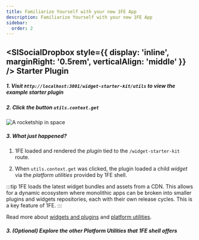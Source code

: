 ```yaml
---
title: Familiarize Yourself with your new 1FE App
description: Familiarize Yourself with your new 1FE App
sidebar:
  order: 2
---
```



## <SlSocialDropbox style={{ display: 'inline', marginRight: '0.5rem', verticalAlign: 'middle' }} /> Starter Plugin

##### 1. Visit `http://localhost:3001/widget-starter-kit/utils` to view the example starter plugin

##### 2. Click the button `utils.context.get`
  ![A rocketship in space](./assets/example-child-widget.png)

##### 3. What just happened?

1. 1FE loaded and rendered the *plugin* tied to the `/widget-starter-kit` route.

2. When `utils.context.get` was clicked, the plugin loaded a child *widget* via the *platform utilities* provided by 1FE shell.

:::tip
1FE loads the latest widget bundles and assets from a CDN. This allows for a dynamic ecosystem where monolithic apps can be broken into smaller plugins and widgets repositories, each with their own release cycles. This is a key feature of 1FE.
:::

Read more about [widgets and plugins](../../main-concepts/widgets) and [platform utilities](../../development/platform-utilities/overview/).

##### 3. (Optional) Explore the other Platform Utilities that 1FE shell offers
